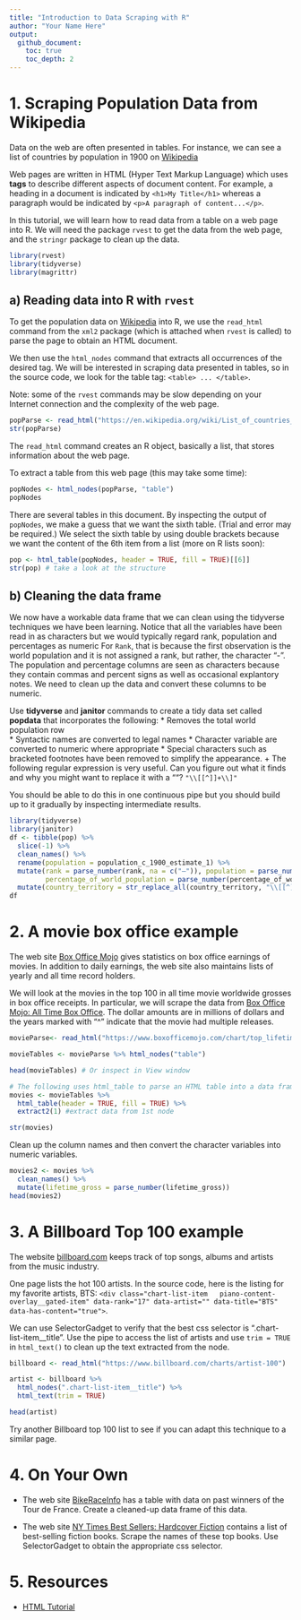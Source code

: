 ```yaml
---
title: "Introduction to Data Scraping with R"
author: "Your Name Here"
output: 
  github_document: 
    toc: true
    toc_depth: 2
---
```


# 1. Scraping Population Data from Wikipedia


Data on the web are often presented in tables. For instance, we can see a list of countries by population in 1900 on [Wikipedia](https://en.wikipedia.org/wiki/List_of_countries_by_population_in_1900)


Web pages are written in HTML (Hyper Text Markup Language) which uses **tags** to describe different aspects of document content. For example, a heading in a document is indicated by `<h1>My Title</h1>` whereas a paragraph would be indicated by `<p>A paragraph of content...</p>`. 


In this tutorial, we will learn how to read data from a table on a web page into R. We will need the package `rvest` to get the data from the web page, and the `stringr` package to clean up the data.


```r
library(rvest)
library(tidyverse)
library(magrittr)
```


## a) Reading data into R with `rvest`


To get the population data on [Wikipedia](https://en.wikipedia.org/wiki/List_of_countries_by_population_in_1900) into R, we use the `read_html` command from the `xml2` package (which is attached when `rvest` is called) to parse the page to obtain an HTML document. 


We then use the `html_nodes` command that extracts all occurrences of the desired tag. We will be interested in scraping data presented in tables, so in the source code, we look for the table tag: `<table> ... </table>`.


Note: some of the `rvest` commands may be slow depending on your Internet connection and the complexity of the web page.


```r
popParse <- read_html("https://en.wikipedia.org/wiki/List_of_countries_by_population_in_1900")
str(popParse)
```


The `read_html` command creates an R object, basically a list, that stores information about the web page.


To extract a table from this web page (this may take some time):


```r
popNodes <- html_nodes(popParse, "table")
popNodes
```
There are several tables in this document. By inspecting the output of `popNodes`, we make a guess that we want the sixth table. (Trial and error may be required.) We select the sixth table by using double brackets because we want the content of the 6th item from a list (more on R lists soon):


```r
pop <- html_table(popNodes, header = TRUE, fill = TRUE)[[6]]
str(pop) # take a look at the structure
```

## b) Cleaning the data frame


We now have a workable data frame that we can clean using the tidyverse techniques we have been learning. Notice that all the variables have been read in as characters but we would typically regard rank, population and percentages as numeric   For `Rank`, that is because the first observation is the world population and it is not assigned a rank, but rather, the character "-". The population and percentage columns are seen as characters because they contain commas and percent signs as well as occasional explantory notes. We need to clean up the data and convert these columns to be numeric.

Use **tidyverse** and **janitor**  commands to create a tidy data set called **popdata** that incorporates the following:
  * Removes the total world population row  
  * Syntactic names are converted to legal names
  * Character variable are converted to numeric where appropriate 
  * Special characters such as bracketed footnotes have been removed to simplify the appearance.
    + The following regular expression is very useful. Can you figure out what it finds and why you might want to replace it with a ""?
    ` "\\[[^]]+\\]" `
  
You should be able to do this in one continuous pipe but you should build up to it gradually by inspecting intermediate results. 

```r
library(tidyverse)
library(janitor)
df <- tibble(pop) %>% 
  slice(-1) %>% 
  clean_names() %>%
  rename(population = population_c_1900_estimate_1) %>%
  mutate(rank = parse_number(rank, na = c("—")), population = parse_number(population),
         percentage_of_world_population = parse_number(percentage_of_world_population) ) %>%
  mutate(country_territory = str_replace_all(country_territory, "\\[[^]]+\\]", "" ))
df

```




# 2. A movie box office example


The web site [Box Office Mojo](http://www.boxofficemojo.com) gives statistics on box office earnings of movies. In addition to daily earnings, the web site also maintains lists of yearly and all time record holders.


We will look at the movies in the top 100 in all time movie worldwide grosses in box office receipts. In particular, we will scrape the data from [Box Office Mojo: All Time Box Office](http://www.boxofficemojo.com/alltime/world/?pagenum=1). The dollar amounts are in millions of dollars and the years marked with "^" indicate that the movie had multiple releases.


```r
movieParse<- read_html("https://www.boxofficemojo.com/chart/top_lifetime_gross/?area=XWW")

movieTables <- movieParse %>% html_nodes("table")

head(movieTables) # Or inspect in View window

# The following uses html_table to parse an HTML table into a data frame
movies <- movieTables %>% 
  html_table(header = TRUE, fill = TRUE) %>%
  extract2(1) #extract data from 1st node

str(movies)
```


Clean up the column names and then convert the character variables into numeric variables. 


```r
movies2 <- movies %>%
  clean_names() %>%
  mutate(lifetime_gross = parse_number(lifetime_gross)) 
head(movies2)
```



# 3.  A Billboard Top 100 example

The website [billboard.com](http://www.billboard.com)
keeps track of top songs, albums and artists from the music industry.


One page lists the hot 100 artists. In the source code, here is the listing for my favorite artists, BTS:
`<div class="chart-list-item   piano-content-overlay__gated-item" data-rank="17" data-artist="" data-title="BTS" data-has-content="true">`.

We can use SelectorGadget to verify that the best css selector is ".chart-list-item__title". Use the pipe to access the list of artists and use `trim = TRUE` in `html_text()` to clean up the text extracted from the node. 

```r
billboard <- read_html("https://www.billboard.com/charts/artist-100")

artist <- billboard %>% 
  html_nodes(".chart-list-item__title") %>%
  html_text(trim = TRUE)

head(artist)
```

Try another Billboard top 100 list to see if you can adapt this technique to a similar page.


# 4.  On Your Own


* The web site [BikeRaceInfo](http://www.bikeraceinfo.com/tdf/tdfstats.html) has a table with data on past winners of the Tour de France. Create a cleaned-up data frame of this data.

* The web site [NY Times Best Sellers: Hardcover Fiction](http://www.nytimes.com/books/best-sellers/hardcover-fiction) contains a list of best-selling fiction books. Scrape the names of these top books. Use SelectorGadget to obtain the appropriate css selector. 


# 5. Resources

* [HTML Tutorial](www.w3schools.com)